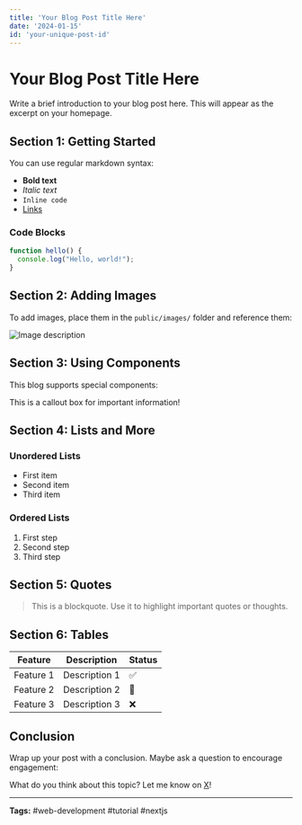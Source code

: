 ```yaml
---
title: 'Your Blog Post Title Here'
date: '2024-01-15'
id: 'your-unique-post-id'
---
```


# Your Blog Post Title Here

Write a brief introduction to your blog post here. This will appear as the excerpt on your homepage.

## Section 1: Getting Started

You can use regular markdown syntax:

- **Bold text**
- *Italic text*
- `Inline code`
- [Links](https://example.com)

### Code Blocks

```javascript
function hello() {
  console.log("Hello, world!");
}
```

## Section 2: Adding Images

To add images, place them in the `public/images/` folder and reference them:

![Image description](/images/your-image.jpg)

## Section 3: Using Components

This blog supports special components:

<Callout>
This is a callout box for important information!
</Callout>

## Section 4: Lists and More

### Unordered Lists
- First item
- Second item
- Third item

### Ordered Lists
1. First step
2. Second step
3. Third step

## Section 5: Quotes

> This is a blockquote. Use it to highlight important quotes or thoughts.

## Section 6: Tables

| Feature | Description | Status |
|---------|-------------|--------|
| Feature 1 | Description 1 | ✅ |
| Feature 2 | Description 2 | 🚧 |
| Feature 3 | Description 3 | ❌ |

## Conclusion

Wrap up your post with a conclusion. Maybe ask a question to encourage engagement:

What do you think about this topic? Let me know on [X](https://x.com/anchitrites)!

---

**Tags:** #web-development #tutorial #nextjs
